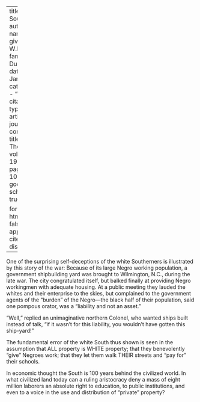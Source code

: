 
---
title: '"Our" South'
author:
  - name:
      given: W.E.B.
      family: Du Bois
date: Jan. 1920
categories: 
  - ""
citation: 
  type: article-journal
  container-title: The Crisis
  volume: 19
  issue: 3
  page: 106-107
google-scholar: true

format:
  html:
    toc: false
    appendix-cite-as: display
---



One of the surprising self-deceptions of the white Southerners is illustrated by this story of the war: Because of its large Negro working population, a government shipbuilding yard was brought to Wilmington, N.C., during the late war. The city congratulated itself, but balked finally at providing Negro workingmen with adequate housing. At a public meeting they lauded the whites and their enterprise to the skies, but complained to the government agents of the "burden" of the Negro---the black half of their population, said one pompous orator, was a "liability and not an asset."

"Well," replied an unimaginative northern Colonel, who wanted ships built instead of talk, "if it wasn't for this liability, you wouldn't have gotten this ship-yard!"

The fundamental error of the white South thus shown is seen in the assumption that ALL property is WHITE property; that they benevolently "give" Negroes work; that they let them walk THEIR streets and "pay for" their schools.

In economic thought the South is 100 years behind the civilized world. In what civilized land today can a ruling aristocracy deny a mass of eight million laborers an absolute right to education, to public institutions, and even to a voice in the use and distribution of "private" property?

